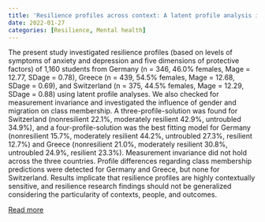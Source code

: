 ```yaml
---
title: 'Resilience profiles across context: A latent profile analysis in a German, Greek, and Swiss sample of adolescents'
date: 2022-01-27
categories: [Resilience, Mental health]
---
```


The present study investigated resilience profiles (based on levels of symptoms of anxiety and depression and five dimensions of protective factors) of 1,160 students from Germany (n = 346, 46.0% females, Mage = 12.77, SDage = 0.78), Greece (n = 439, 54.5% females, Mage = 12.68, SDage = 0.69), and Switzerland (n = 375, 44.5% females, Mage = 12.29, SDage = 0.88) using latent profile analyses. We also checked for measurement invariance and investigated the influence of gender and migration on class membership. A three-profile-solution was found for Switzerland (nonresilient 22.1%, moderately resilient 42.9%, untroubled 34.9%), and a four-profile-solution was the best fitting model for Germany (nonresilient 15.7%, moderately resilient 44.2%, untroubled 27.3%, resilient 12.7%) and Greece (nonresilient 21.0%, moderately resilient 30.8%, untroubled 24.9%, resilient 23.3%). Measurement invariance did not hold across the three countries. Profile differences regarding class membership predictions were detected for Germany and Greece, but none for Switzerland. Results implicate that resilience profiles are highly contextually sensitive, and resilience research findings should not be generalized considering the particularity of contexts, people, and outcomes.

[Read more](https://doi.org/10.1371/journal.pone.0263089)

